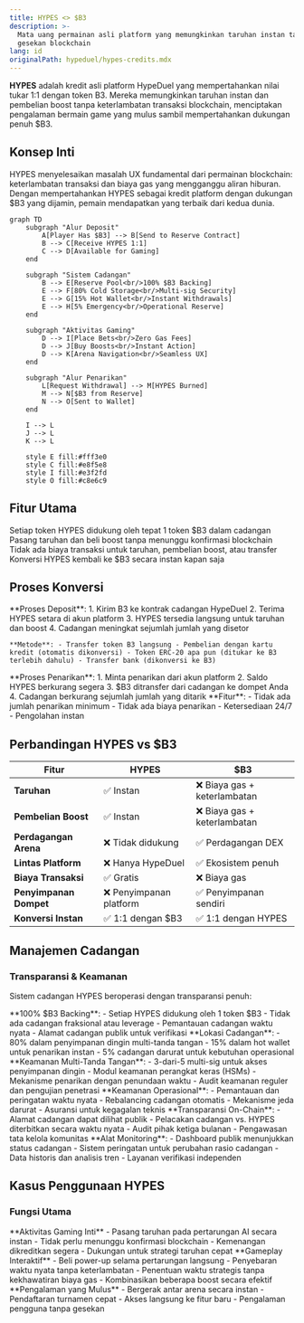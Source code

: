 ```yaml
---
title: HYPES <> $B3
description: >-
  Mata uang permainan asli platform yang memungkinkan taruhan instan tanpa
  gesekan blockchain
lang: id
originalPath: hypeduel/hypes-credits.mdx
---
```

**HYPES** adalah kredit asli platform HypeDuel yang mempertahankan nilai tukar 1:1 dengan token B3. Mereka memungkinkan taruhan instan dan pembelian boost tanpa keterlambatan transaksi blockchain, menciptakan pengalaman bermain game yang mulus sambil mempertahankan dukungan penuh $B3.

## Konsep Inti

HYPES menyelesaikan masalah UX fundamental dari permainan blockchain: keterlambatan transaksi dan biaya gas yang mengganggu aliran hiburan. Dengan mempertahankan HYPES sebagai kredit platform dengan dukungan $B3 yang dijamin, pemain mendapatkan yang terbaik dari kedua dunia.

```mermaid
graph TD
    subgraph "Alur Deposit"
        A[Player Has $B3] --> B[Send to Reserve Contract]
        B --> C[Receive HYPES 1:1]
        C --> D[Available for Gaming]
    end

    subgraph "Sistem Cadangan"
        B --> E[Reserve Pool<br/>100% $B3 Backing]
        E --> F[80% Cold Storage<br/>Multi-sig Security]
        E --> G[15% Hot Wallet<br/>Instant Withdrawals]
        E --> H[5% Emergency<br/>Operational Reserve]
    end

    subgraph "Aktivitas Gaming"
        D --> I[Place Bets<br/>Zero Gas Fees]
        D --> J[Buy Boosts<br/>Instant Action]
        D --> K[Arena Navigation<br/>Seamless UX]
    end

    subgraph "Alur Penarikan"
        L[Request Withdrawal] --> M[HYPES Burned]
        M --> N[$B3 from Reserve]
        N --> O[Sent to Wallet]
    end

    I --> L
    J --> L
    K --> L

    style E fill:#fff3e0
    style C fill:#e8f5e8
    style I fill:#e3f2fd
    style O fill:#c8e6c9
```

## Fitur Utama

<Card title="1:1 $B3 Backing" icon="shield">
  Setiap token HYPES didukung oleh tepat 1 token $B3 dalam cadangan
</Card>

<Card title="Transaksi Instan" icon="zap">
  Pasang taruhan dan beli boost tanpa menunggu konfirmasi blockchain
</Card>

<Card title="Zero Gas Fees" icon="dollar-sign">
  Tidak ada biaya transaksi untuk taruhan, pembelian boost, atau transfer
</Card>

<Card title="Penarikan Kapan Saja" icon="arrow-right">
  Konversi HYPES kembali ke $B3 secara instan kapan saja
</Card>

## Proses Konversi

<Tabs>
  <Tab title="$B3 → HYPES">
    **Proses Deposit**: 
    1. Kirim B3 ke kontrak cadangan HypeDuel 
    2. Terima HYPES setara di akun platform 
    3. HYPES tersedia langsung untuk taruhan dan boost 
    4. Cadangan meningkat sejumlah jumlah yang disetor

    **Metode**: - Transfer token B3 langsung - Pembelian dengan kartu kredit (otomatis dikonversi) - Token ERC-20 apa pun (ditukar ke B3 terlebih dahulu) - Transfer bank (dikonversi ke B3)

  </Tab>

  <Tab title="HYPES → $B3">
    **Proses Penarikan**: 1. Minta penarikan dari akun platform 2. Saldo HYPES berkurang segera 3. $B3
    ditransfer dari cadangan ke dompet Anda 4. Cadangan berkurang sejumlah jumlah yang ditarik **Fitur**: - Tidak ada jumlah penarikan minimum - Tidak ada biaya penarikan - Ketersediaan 24/7 - Pengolahan instan
  </Tab>
</Tabs>

## Perbandingan HYPES vs $B3

| Fitur                | HYPES               | $B3                  |
| ---------------------- | ------------------- | -------------------- |
| **Taruhan**            | ✅ Instan          | ❌ Biaya gas + keterlambatan |
| **Pembelian Boost**    | ✅ Instan          | ❌ Biaya gas + keterlambatan |
| **Perdagangan Arena**      | ❌ Tidak didukung    | ✅ Perdagangan DEX       |
| **Lintas Platform**     | ❌ Hanya HypeDuel    | ✅ Ekosistem penuh    |
| **Biaya Transaksi**  | ✅ Gratis             | ❌ Biaya gas          |
| **Penyimpanan Dompet**     | ❌ Penyimpanan platform | ✅ Penyimpanan sendiri      |
| **Konversi Instan** | ✅ 1:1 dengan $B3     | ✅ 1:1 dengan HYPES    |

## Manajemen Cadangan

### Transparansi & Keamanan

Sistem cadangan HYPES beroperasi dengan transparansi penuh:

<AccordionGroup>
  <Accordion title="Komposisi Cadangan">
    **100% $B3 Backing**: - Setiap HYPES didukung oleh 1 token $B3 - Tidak ada cadangan fraksional atau leverage - Pemantauan cadangan waktu nyata - Alamat cadangan publik untuk verifikasi **Lokasi Cadangan**: - 80% dalam penyimpanan dingin multi-tanda tangan - 15% dalam hot wallet untuk penarikan instan - 5% cadangan darurat untuk kebutuhan operasional
  </Accordion>

<Accordion title="Tindakan Keamanan">
  **Keamanan Multi-Tanda Tangan**: - 3-dari-5 multi-sig untuk akses penyimpanan dingin - Modul keamanan perangkat keras (HSMs) -
  Mekanisme penarikan dengan penundaan waktu - Audit keamanan reguler dan pengujian penetrasi **Keamanan Operasional**: -
  Pemantauan dan peringatan waktu nyata - Rebalancing cadangan otomatis - Mekanisme jeda darurat - Asuransi untuk kegagalan teknis
</Accordion>

  <Accordion title="Verifikasi Publik">
    **Transparansi On-Chain**: - Alamat cadangan dapat dilihat publik - Pelacakan cadangan vs. HYPES diterbitkan secara waktu nyata -
    Audit pihak ketiga bulanan - Pengawasan tata kelola komunitas **Alat Monitoring**: - Dashboard publik menunjukkan status cadangan - Sistem peringatan untuk perubahan rasio cadangan - Data historis dan analisis tren - Layanan verifikasi independen
  </Accordion>
</AccordionGroup>

## Kasus Penggunaan HYPES

### Fungsi Utama

<Card title="Taruhan Pertarungan" icon="coins">
  **Aktivitas Gaming Inti** - Pasang taruhan pada pertarungan AI secara instan - Tidak perlu menunggu konfirmasi blockchain - Kemenangan dikreditkan segera - Dukungan untuk strategi taruhan cepat
</Card>

<Card title="Pembelian Boost" icon="zap">
  **Gameplay Interaktif** - Beli power-up selama pertarungan langsung - Penyebaran waktu nyata tanpa keterlambatan - Penentuan waktu strategis tanpa kekhawatiran biaya gas - Kombinasikan beberapa boost secara efektif
</Card>

<Card title="Navigasi Platform" icon="navigation">
  **Pengalaman yang Mulus** - Bergerak antar arena secara instan - Pendaftaran turnamen cepat - Akses langsung ke fitur baru - Pengalaman pengguna tanpa gesekan
</Card>
